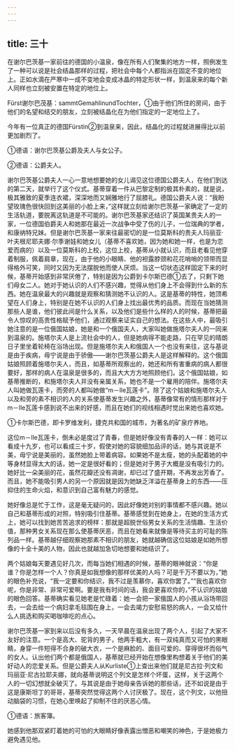 ```yaml
---
---
---
```

title: 三十
---



在谢尔巴茨基一家前往的德国的小温泉，像在所有人们聚集的地方一样，照例发生了一种可以说是社会结晶那样的过程，把社会中每个人都指派在固定不变的地位上。正如水滴在严寒中一成不变地会变成冰晶的特定形状一样，到温泉来的每个新人同样也立刻被安置在特定的地位上。

Fürst谢尔巴茂基：sammtGemahlinundTochter，①由于他们所住的房间，由于他们的名望和结交的朋友，立刻被结晶化在为他们指定的一定地位上了。

今年有一位真正的德国Fürstin②到温泉来，因此，结晶化的过程就进展得比以前更加剧烈了。



①德语：谢尔巴茨基公爵及夫人与女公子。

②德语：公爵夫人。

谢尔巴茨基公爵夫人一心一意地想要她的女儿谒见这位德国公爵夫人，在他们到达的第二天，就举行了这个仪式。基蒂穿着一件从巴黎定制的极其朴素的，就是说，极其雅致的夏季连衣裙，深深地而又娴雅地行了屈膝礼。德国公爵夫人说：“我盼望玫瑰色很快回到这美丽的小脸上来，”这样就立刻给谢尔巴茨基一家确定了一定的生活轨道，要脱离这轨道是不可能的。谢尔巴茨基家还结识了英国某贵夫人的一家，一位德国伯爵夫人和她那在最近一次战争中受了伤的儿子，一位瑞典的学者，和康纳特兄妹。但是谢尔巴茨基一家来往最密切的是一位莫斯科的贵夫人玛丽亚·叶夫根尼耶夫娜·尔季谢娃和她女儿（基蒂不喜欢她，因为她和她一样，也是为恋爱而病的）以及一位莫斯科的上校，这位上校，基蒂从小就认识，而且老看见他穿着制服，佩着肩章，现在，由于他的小眼睛、他的袒露脖颈和花花哨哨的领带而显得格外可笑，同时又因为无法摆脱他而使人厌烦。当这一切状态这样固定下来的时候，基蒂开始感到非常厌倦了，特别是因为公爵到卡尔斯巴德①去了，只剩下她们母女二人。她对于她认识的人们不感兴趣，觉得从他们身上不会得到什么新的东西。她在温泉最大的兴趣就是观察和猜测她不认识的人。这是基蒂的特性，她顶希望在人们身上，特别是在她不认识的人们身上找出最优秀的品质。而现在当她猜测那些人是谁，他们彼此间是什么关系，以及他们是些什么样的人的时候，基蒂把最令人惊叹的高贵性格赋予他们，通过观察来证实自己的想法。在这些人中，最吸引她注意的是一位俄国姑娘，她是和一个俄国夫人，大家叫她做施塔尔夫人的一同来到温泉的。施塔尔夫人是上流社会中的人，但是她病得不能走路，只在罕见的晴朗日子里坐着轮椅在浴场出现。但是施塔尔夫人和俄国人一个也没有来往，这与基说是由于疾病，毋宁说是由于骄傲——谢尔巴茨基公爵夫人是这样解释的。这个俄国姑娘照顾着施塔尔夫人，而且，如基蒂所观察出的，她还和所有害重病的病人都很要好，那样的病人在温泉是很多的，而且大大方方地照顾他们。这个俄国姑娘，如基蒂推断的，和施塔尔夫人并没有亲属关系，她也不是一个雇用的陪伴。施塔尔夫人叫她做瓦莲卡，而旁的人都叫她做“m－lle瓦莲卡”。除了这个姑娘和施塔尔夫人以及和旁的素不相识的人的关系使基蒂发生兴趣之外，基蒂像常有的情形那样对于m－lle瓦莲卡感到说不出来的好感，而且在她们的视线相遇时觉出来她也喜欢她。



①卡尔斯巴德，即卡罗维发利，捷克共和国的城市，为著名的矿泉疗养地。

这位m－lle瓦莲卡，倒未必是度过了青春，但是她好像没有青春的人一样：她可以看成十九岁，也可以看成三十岁，假使对她的容貌细加品评的话，她与其说是不美，毋宁说是美丽的，虽然她脸上带着病容。如果她不是太瘦，她的头配着她的中等身材显得太大的话，她一定是很好看的；但是她对于男子大概是没有吸引力的。她好比一朵美丽的花，虽然花瓣还没有凋谢，却已过了盛开期，不再发出芳香了。而且，她不能吸引男人的另一个原因就是因为她缺乏洋溢在基蒂身上的东西——压抑住的生命火焰，和意识到自己富有魅力的感觉。

她好像总是忙于工作，这是毫无疑问的，因此好像她对别的事情都不感兴趣。她以自己和基蒂形成的对照，特别吸引住基蒂。基蒂感觉到在她身上，在她的生活方式上，她可以找到她苦苦追求的榜样：那就是超脱世俗男女关系的生活情趣、生活价值，那种男女关系现在那么使基蒂厌恶，而且在她看来就像是等待买主的可耻的陈列品一样。基蒂越仔细观察她那素不相识的朋友，她就越确信这位姑娘是如她所想像的十全十美的人物，因此也就越加急切地想要和她结识了。

两个姑娘每天要遇见好几次，而每当她们相遇的时候，基蒂的眼神就说：“你是谁？你是怎样一个人？你真是如我想像的那样优美的人吗？可是千万不要以为，”她的眼色补充说，“我一定要和你结识，我不过是羡慕你，喜欢你罢了。”“我也喜欢你呢，你是非常、非常可爱啊。要是我有时间的话，我会更喜欢你的，”不认识的姑娘的眼色回答。基蒂确实看见她老是忙碌着：她一会把一家俄国人的小孩从浴场带回去，一会去给一个病妇拿毛毯围在身上，一会去竭力安慰易怒的病人，一会又给什么人挑选和购买喝咖啡吃的点心。

谢尔巴茨基一家到来以后没有多久，一天早晨在温泉出现了两个人，引起了大家不友好的注意。一个是高大、驼背的男子，他两手粗大，有一双纯真而又可怕的黑眼睛，身穿一件短得不合身的破大衣，一个是麻脸的、面目可爱的、穿得很坏而俗气的女人。认出他们两个都是俄国人，基蒂就已经开始在想像里构想着关于他们的美好动人的恋爱关系。但是公爵夫人从Kurliste①上查出来他们就是尼古拉·列文和玛丽亚·尼古拉耶夫娜，就向基蒂说明这个列文是怎样个坏蛋，这样，关于这两个人的一切幻想就全破灭了。与其说是由于她母亲告诉她的那些话，还不如说是由于这是康斯坦丁的哥哥，基蒂突然觉得这两个人讨厌极了。现在，这个列文，以他扭动脑袋的习惯，在她心里唤起了抑制不住的厌恶心情。



①德语：旅客簿。

她感到他那双紧盯着她的可怕的大眼睛好像表露出憎恶和嘲笑的神色，于是她极力避免遇见他。